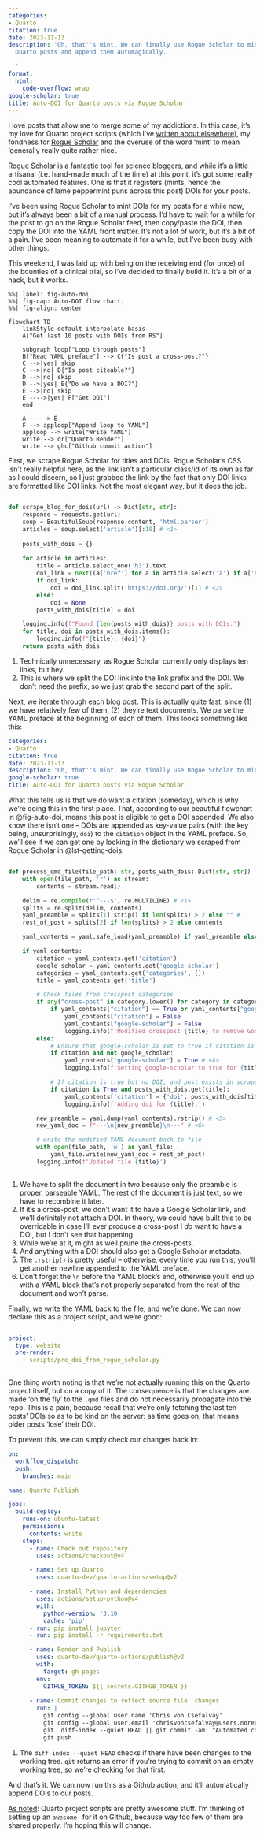 ```yaml
---
categories:
- Quarto
citation: true
date: 2023-11-13
description: 'Oh, that''s mint. We can finally use Rogue Scholar to mint DOIs for
  Quarto posts and append them automagically.

  '
format:
  html:
    code-overflow: wrap
google-scholar: true
title: Auto-DOI for Quarto posts via Rogue Scholar
---
```


I love posts that allow me to merge some of my addictions. In this case, it's my love for Quarto project scripts (which I've [written about elsewhere](../quarto-project-scripts)), my fondness for [Rogue Scholar](https://rogue-scholar.org) and the overuse of the word 'mint' to mean 'generally really quite rather nice'.

[Rogue Scholar](https://rogue-scholar.org) is a fantastic tool for science bloggers, and while it's a little artisanal (i.e. hand-made much of the time) at this point, it's got some really cool automated features. One is that it registers (mints, hence the abundance of lame peppermint puns across this post) DOIs for your posts. 

I've been using Rogue Scholar to mint DOIs for my posts for a while now, but it's always been a bit of a manual process. I'd have to wait for a while for the post to go on the Rogue Scholar feed, then copy/paste the DOI, then copy the DOI into the YAML front matter. It's not a lot of work, but it's a bit of a pain. I've been meaning to automate it for a while, but I've been busy with other things.

This weekend, I was laid up with being on the receiving end (for once) of the bounties of a clinical trial, so I've decided to finally build it. It's a bit of a hack, but it works.

```mermaid
%%| label: fig-auto-doi
%%| fig-cap: Auto-DOI flow chart.
%%| fig-align: center

flowchart TD
    linkStyle default interpolate basis
    A["Get last 10 posts with DOIs from RS"]
    
    subgraph loop["Loop through posts"]
    B["Read YAML preface"] --> C{"Is post a cross-post?"}
    C -->|yes| skip
    C -->|no| D{"Is post citeable?"}
    D -->|no| skip
    D -->|yes| E{"Do we have a DOI?"}
    E -->|no| skip
    E ---->|yes| F["Get DOI"]    
    end

    A -----> E
    F --> apploop["Append loop to YAML"]
    apploop --> write["Write YAML"]
    write --> qr["Quarto Render"]
    write --> ghc["Github commit action"]
```

First, we scrape Rogue Scholar for titles and DOIs. Rogue Scholar's CSS isn't really helpful here, as the link isn't a particular class/id of its own   as far as I could discern, so I just grabbed the link by the fact that only DOI links are formatted like DOI links. Not the most elegant way, but it does the job.

```{#lst-getting-dois .python lst-cap="Getting the DOIs from Rogue Scholar."}

def scrape_blog_for_dois(url) -> Dict[str, str]:
    response = requests.get(url)
    soup = BeautifulSoup(response.content, 'html.parser')
    articles = soup.select('article')[:10] # <1>
    
    posts_with_dois = {}
    
    for article in articles:
        title = article.select_one('h3').text
        doi_link = next((a['href'] for a in article.select('a') if a['href'].startswith('https://doi.org')), None)
        if doi_link:
            doi = doi_link.split('https://doi.org/')[1] # <2>
        else:
            doi = None
        posts_with_dois[title] = doi

    logging.info(f"Found {len(posts_with_dois)} posts with DOIs:")
    for title, doi in posts_with_dois.items():
        logging.info(f"{title}: {doi}")
    return posts_with_dois
```
1. Technically unnecessary, as Rogue Scholar currently only displays ten links, but hey.
2. This is where we split the DOI link into the link prefix and the DOI. We don't need the prefix, so we just grab the second part of the split.


Next, we iterate through each blog post. This is actually quite fast, since (1) we have relatively few of them, (2) they're text documents. We parse the YAML preface at the beginning of each of them. This looks something like this:

```{#lst-preamble .yaml lst-cap="Pre-DOI YAML preamble example."}
categories:
- Quarto
citation: true
date: 2023-11-13
description: 'Oh, that''s mint. We can finally use Rogue Scholar to mint DOIs for Quarto posts and append them automagically.'
google-scholar: true
title: Auto-DOI for Quarto posts via Rogue Scholar
```

What this tells us is that we do want a citation (someday), which is why we're doing this in the first place. That, according to our beautiful flowchart in @fig-auto-doi, means this post is eligible to get a DOI appended. We also know there isn't one – DOIs are appended as key-value pairs (with the key being, unsurprisingly, `doi`) to the `citation` object in the YAML preface. So, we'll see if we can get one by looking in the dictionary we scraped from Rogue Scholar in @lst-getting-dois.

```{#lst-process-post .python lst-cap="Processing a single post."}

def process_qmd_file(file_path: str, posts_with_dois: Dict[str, str]) -> None:
    with open(file_path, 'r') as stream:
        contents = stream.read()

    delim = re.compile(r'^---$', re.MULTILINE) # <1>
    splits = re.split(delim, contents)
    yaml_preamble = splits[1].strip() if len(splits) > 2 else "" #
    rest_of_post = splits[2] if len(splits) > 2 else contents

    yaml_contents = yaml.safe_load(yaml_preamble) if yaml_preamble else None

    if yaml_contents:
        citation = yaml_contents.get('citation')
        google_scholar = yaml_contents.get('google-scholar')
        categories = yaml_contents.get('categories', [])
        title = yaml_contents.get('title')

        # Check files from crosspost categories
        if any("cross-post" in category.lower() for category in categories): # <2>
            if yaml_contents["citation"] == True or yaml_contents["google-scholar"] == True: # <3>
                yaml_contents["citation"] = False
                yaml_contents["google-scholar"] = False
                logging.info(f'Modified crosspost {title} to remove Google Scholar and/or citation reference.')
        else:
            # Ensure that google-scholar is set to true if citation is required
            if citation and not google_scholar:
                yaml_contents["google-scholar"] = True # <4>
                logging.info(f'Setting google-scholar to true for {title}')

            # If citation is true but no DOI, and post exists in scraped posts
            if citation is True and posts_with_dois.get(title):
                yaml_contents['citation'] = {'doi': posts_with_dois[title]}
                logging.info(f'Adding doi for {title}.')

        new_preamble = yaml.dump(yaml_contents).rstrip() # <5>
        new_yaml_doc = f"---\n{new_preamble}\n---" # <6>

        # write the modified YAML document back to file
        with open(file_path, 'w') as yaml_file:
            yaml_file.write(new_yaml_doc + rest_of_post)
        logging.info(f'Updated file {title}')
        
```
1. We have to split the document in two because only the preamble is proper, parseable YAML. The rest of the document is just text, so we have to recombine it later.
2. If it's a cross-post, we don't want it to have a Google Scholar link, and we'll definitely not attach a DOI. In theory, we could have built this to be overridable in case I'll ever produce a cross-post I _do_ want to have a DOI, but I don't see that happening.
3. While we're at it, might as well prune the cross-posts.
4. And anything with a DOI should also get a Google Scholar metadata.
5. The `.rstrip()` is pretty useful – otherwise, every time you run this, you'll get another newline appended to the YAML preface.
6. Don't forget the `\n` before the YAML block's end, otherwise you'll end up with a YAML block that's not properly separated from the rest of the document and won't parse.

Finally, we write the YAML back to the file, and we're done. We can now declare this as a project script, and we're good:

```{#lst-project-script .yaml lst-cap="Declaring project scripts in _quarto.yml."}

project:
  type: website
  pre-render:
    - scripts/pre_doi_from_rogue_scholar.py
    
```


One thing worth noting is that we're not actually running this on the Quarto project itself, but on a copy of it. The consequence is that the changes are made 'on the fly' to the `.qmd` files and do not necessarily propagate into the  repo. This is a pain, because recall that we're only fetching the last ten posts' DOIs so as to be kind on the  server: as time goes on, that means older posts 'lose' their DOI. 

To prevent this, we can simply check our changes back in:

```{#lst-gh-action .yaml lst-cap="Github action to commit changes."}
on:
  workflow_dispatch:
  push:
    branches: main

name: Quarto Publish

jobs:
  build-deploy:
    runs-on: ubuntu-latest
    permissions:
      contents: write
    steps:
      - name: Check out repository
        uses: actions/checkout@v4

      - name: Set up Quarto
        uses: quarto-dev/quarto-actions/setup@v2

      - name: Install Python and dependencies
        uses: actions/setup-python@v4
        with:
          python-version: '3.10'
          cache: 'pip'
      - run: pip install jupyter
      - run: pip install -r requirements.txt

      - name: Render and Publish
        uses: quarto-dev/quarto-actions/publish@v2
        with:
          target: gh-pages
        env:
          GITHUB_TOKEN: ${{ secrets.GITHUB_TOKEN }}
      
      - name: Commit changes to reflect source file  changes
        run: |
          git config --global user.name 'Chris von Csefalvay'
          git config --global user.email 'chrisvoncsefalvay@users.noreply.github.com'
          git  diff-index --quiet HEAD || git commit -am  "Automated commit of changes to source files" # <1>
          git push
```
1. The `diff-index --quiet HEAD` checks if there have been changes to the working tree. `git` returns an error if you're trying to commit on an empty working tree, so we're checking for that first.

And that's it. We can now run this as a Github action, and it'll automatically append DOIs to our posts. 

[As noted](quarto-project-scripts/): Quarto project scripts are pretty awesome stuff. I'm thinking of setting up an `awesome-` for it on Github, because way too few of them are shared properly. I'm hoping this will change.

